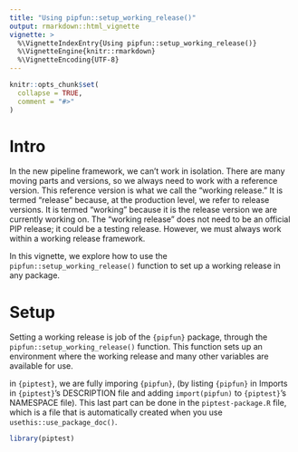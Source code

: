 ```yaml
---
title: "Using pipfun::setup_working_release()"
output: rmarkdown::html_vignette
vignette: >
  %\VignetteIndexEntry{Using pipfun::setup_working_release()}
  %\VignetteEngine{knitr::rmarkdown}
  %\VignetteEncoding{UTF-8}
---
```


```r
knitr::opts_chunk$set(
  collapse = TRUE,
  comment = "#>"
)
```

# Intro

In the new pipeline framework, we can't work in isolation. There are many moving parts and versions, so we always need to work with a reference version. This reference version is what we call the "working release." It is termed "release" because, at the production level, we refer to release versions. It is termed "working" because it is the release version we are currently working on. The "working release" does not need to be an official PIP release; it could be a testing release. However, we must always work within a working release framework.

In this vignette, we explore how to use the `pipfun::setup_working_release()` function to set up a working release in any package.

# Setup 
Setting a working release is job of the `{pipfun}` package, through the `pipfun::setup_working_release()` function. This function sets up an environment where the working release and many other variables are available for use.

in `{piptest}`, we are fully imporing `{pipfun}`, (by listing `{pipfun}` in Imports in `{piptest}`’s DESCRIPTION file and adding `import(pipfun)` to `{piptest}`’s NAMESPACE file). This last part can be done in the `piptest-package.R` file, which is a file that is automatically created when you use  `usethis::use_package_doc()`.

```r
library(piptest)
```
